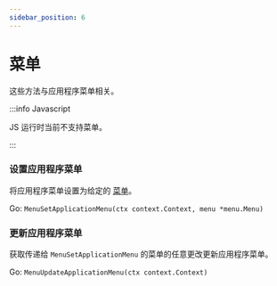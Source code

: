 ```yaml
---
sidebar_position: 6
---
```


# 菜单

这些方法与应用程序菜单相关。

:::info Javascript

JS 运行时当前不支持菜单。

:::

### 设置应用程序菜单

将应用程序菜单设置为给定的 [菜单](../menus.mdx)。

Go: `MenuSetApplicationMenu(ctx context.Context, menu *menu.Menu)`

### 更新应用程序菜单

获取传递给 `MenuSetApplicationMenu` 的菜单的任意更改更新应用程序菜单。

Go: `MenuUpdateApplicationMenu(ctx context.Context)`

